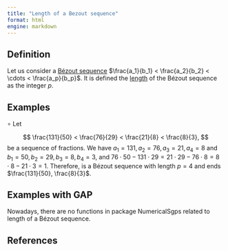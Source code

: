 ```yaml
---
title: "Length of a Bezout sequence"
format: html
engine: markdown
---
```


<!-- Definición de Num. Sem. -->

## Definition

Let us consider a [Bézout sequence](Bezout-sequence.qmd) $\frac{a_1}{b_1} < \frac{a_2}{b_2} < \cdots < \frac{a_p}{b_p}$. It is defined the [length](Length-Bezout-sequence.qmd) of the Bézout sequence as the integer $p$.

## Examples

<!-- Ejemplo de Num. Sem. -->

$\circ$ Let

$$
\frac{131}{50} < \frac{76}{29} < \frac{21}{8} < \frac{8}{3}, 
$$ be a sequence of fractions. We have $a_1 = 131, a_2 = 76, a_3 = 21, a_4 = 8$ and $b_1 = 50, b_2 = 29, b_3 = 8, b_4 = 3$, and $76 \cdot 50 - 131 \cdot 29 = 21 \cdot 29 - 76 \cdot 8 = 8 \cdot 8 - 21 \cdot 3 = 1$. Therefore, is a Bézout sequence with length $p = 4$ and ends $\frac{131}{50}, \frac{8}{3}$.

## Examples with GAP

Nowadays, there are no functions in package NumericalSgps related to length of a Bézout sequence.

## References
